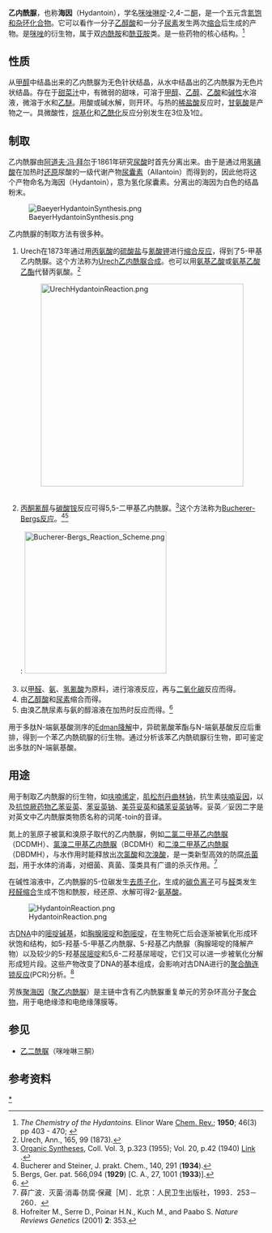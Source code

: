 {{Chembox
|NameEn = Hydantoin
|ImageFile=Hydantoin.svg
|ImageSize=150px
|ImageName = 乙内酰脲的结构
|IUPACName=imidazolidine-2,4-dione
|OtherNames= 海因、2,4-咪唑啉二酮
|Section1={{Chembox Identifiers
| ChemSpiderID_Ref = {{chemspidercite|correct|chemspider}}
| ChemSpiderID = 9612
| KEGG_Ref = {{keggcite|correct|kegg}}
| KEGG = C05146
| InChI = 1/C3H4N2O2/c6-2-1-4-3(7)5-2/h1H2,(H2,4,5,6,7)
| InChIKey = WJRBRSLFGCUECM-UHFFFAOYAD
| ChEMBL_Ref = {{ebicite|correct|EBI}}
| ChEMBL = 122334
| StdInChI_Ref = {{stdinchicite|correct|chemspider}}
| StdInChI = 1S/C3H4N2O2/c6-2-1-4-3(7)5-2/h1H2,(H2,4,5,6,7)
| StdInChIKey_Ref = {{stdinchicite|correct|chemspider}}
| StdInChIKey = WJRBRSLFGCUECM-UHFFFAOYSA-N
| CASNo_Ref = {{cascite|correct|CAS}}
| CASNo =461-72-3
| PubChem =10006
| ChEBI_Ref = {{ebicite|correct|EBI}}
| ChEBI = 27612
| SMILES = O=C1NC(=O)NC1
| UNII = I6208298TA
}}
|Section2= {{Chembox Properties
|  Formula=C<sub>3</sub>H<sub>4</sub>N<sub>2</sub>O<sub>2</sub>
|  MolarMass=100.076
|  Appearance=无色结晶
|  Density=
|  MeltingPt=220 °C 
|  BoilingPt=
|  Solubility=39.7 g/L (100 °C)
  }}
|Section3= {{Chembox Hazards
|  MainHazards=
|  FlashPt=
|  Autoignition=
  }}
}}
'''乙内酰脲'''，也称'''海因'''（Hydantoin），学名[[咪唑啉啶|咪唑啉啶]]-2,4-二[[酮|酮]]，是一个五元含[[氮|氮]][[不饱和化合物|饱和]][[杂环化合物|杂环化合物]]。它可以看作一分子[[乙醇酸|乙醇酸]]和一分子[[尿素|尿素]]发生两次[[缩合|缩合]]后生成的产物。是[[咪唑|咪唑]]的衍生物，属于双[[内酰胺|内酰胺]]和[[酰亚胺|酰亚胺]]类。是一些药物的核心结构。<ref>''The Chemistry of the Hydantoins.'' Elinor Ware [[Chem._Rev.|Chem. Rev.]]; '''1950'''; 46(3) pp 403 - 470; {{DOI|10.1021/cr60145a001}}</ref>

== 性质 ==
从[[甲醇|甲醇]]中结晶出来的乙内酰脲为无色针状结晶，从水中结晶出的乙内酰脲为无色片状结晶。存在于[[甜菜|甜菜汁]]中，有微弱的甜味，可溶于[[甲醇|甲醇]]、[[乙醇|乙醇]]、[[乙酸|乙酸]]和[[碱性|碱性]]水溶液，微溶于水和[[乙醚|乙醚]]。用酸或碱水解，则开环。与热的[[稀盐酸|稀盐酸]]反应时，[[甘氨酸|甘氨酸]]是产物之一。具微酸性，[[烷基化|烷基化]]和[[乙酰化|乙酰化]]反应分别发生在3位及1位。

== 制取 ==
乙内酰脲由[[阿道夫·冯·拜尔|阿道夫·冯·拜尔]]于1861年研究[[尿酸|尿酸]]时首先分离出来。由于是通过用[[氢碘酸|氢碘酸]]在加热时[[还原|还原]]尿酸的一级代谢产物[[尿囊素|尿囊素]]（Allantoin）而得到的，因此他将这个产物命名为海因（Hydantoin），意为氢化尿囊素。分离出的海因为白色的结晶粉末。

[[File:BaeyerHydantoinSynthesis.png|thumb]]

乙内酰脲的制取方法有很多种。

# Urech在1873年通过用[[丙氨酸|丙氨酸]]的[[硫酸盐|硫酸盐]]与[[氰酸钾|氰酸钾]]进行[[缩合反应|缩合反应]]，得到了5-甲基乙内酰脲。这个方法称为[[Urech乙内酰脲合成|Urech乙内酰脲合成]]。也可以用[[氨基乙酸|氨基乙酸]]或[[氨基乙酸乙酯|氨基乙酸乙酯]]代替丙氨酸。<ref>Urech, Ann., 165, 99 (1873).</ref>
#: [[File:UrechHydantoinReaction.png|400px]]<br /><br />
# [[丙酮氰醇|丙酮氰醇]]与[[碳酸铵|碳酸铵]]反应可得5,5-二甲基乙内酰脲。<ref>[[Organic_Syntheses|Organic Syntheses]], Coll. Vol. 3, p.323 (1955); Vol. 20, p.42 (1940) [http://www.orgsynth.org/orgsyn/pdfs/CV3P0323.pdf Link] {{Wayback|url=http://www.orgsynth.org/orgsyn/pdfs/CV3P0323.pdf |date=20071010061523 }}.</ref>这个方法称为[[Bucherer-Bergs反应|Bucherer-Bergs反应]]。<ref>Bucherer and Steiner, J. prakt. Chem., 140, 291 ('''1934''').</ref><ref>Bergs, Ger. pat. 566,094 ('''1929''') [C. A., 27, 1001 ('''1933''')].</ref> <br /><br />
#: [[File:Bucherer-Bergs_Reaction_Scheme.png|280px]]<br /><br />
# 以[[甲醛|甲醛]]、[[氨|氨]]、[[氢氰酸|氢氰酸]]为原料，进行溶液反应，再与[[二氧化碳|二氧化碳]]反应而得。
# 由[[乙醇酸|乙醇酸]]和[[尿素|尿素]]缩合而得。
# 由溴乙酰尿素与氨的醇溶液在加热时反应而得。<ref>{{1911}}</ref>

用于多肽N-端氨基酸测序的[[Edman降解|Edman降解]]中，异硫氰酸苯酯与N-端氨基酸反应后重排，得到一个苯乙内酰硫脲的衍生物。通过分析该苯乙内酰硫脲衍生物，即可鉴定出多肽的N-端氨基酸。

== 用途 ==
用于制取乙内酰脲的衍生物，如[[呋喃烯定|呋喃烯定]]，[[肌松剂|肌松剂]][[丹曲林钠|丹曲林钠]]，抗生素[[呋喃妥因|呋喃妥因]]，以及[[抗惊厥药物|抗惊厥药物]][[乙苯妥英|乙苯妥英]]、[[苯妥英钠|苯妥英钠]]、[[美芬妥英|美芬妥英]]和[[磷苯妥英钠|磷苯妥英钠]]等。妥英／妥因二字是对英文中乙内酰脲类物质名称的词尾-toin的音译。

氮上的氢原子被氯和溴原子取代的乙内酰脲，例如[[二氯二甲基乙内酰脲|二氯二甲基乙内酰脲]]（DCDMH）、[[氯溴二甲基乙内酰脲|氯溴二甲基乙内酰脲]]（BCDMH）和[[二溴二甲基乙内酰脲|二溴二甲基乙内酰脲]]（DBDMH），与水作用时能释放出[[次氯酸|次氯酸]]和[[次溴酸|次溴酸]]，是一类新型高效的防腐[[杀菌剂|杀菌剂]]，用于水体的消毒，对细菌、真菌、藻类具有广谱的杀灭作用。<ref>薛广波．灭菌·消毒·防腐·保藏［M］．北京：人民卫生出版社，1993．253－260．</ref>

在碱性溶液中，乙内酰脲的5-位碳发生[[去质子化|去质子化]]，生成的[[碳负离子|碳负离子]]可与[[醛|醛]]类发生[[羟醛缩合|羟醛缩合]]生成不饱和酰胺，经还原、水解可得2-[[氨基酸|氨基酸]]。

[[File:HydantoinReaction.png|center]]

古[[DNA|DNA]]中的[[嘧啶|嘧啶]][[碱基|碱基]]，如[[胸腺嘧啶|胸腺嘧啶]]和[[胞嘧啶|胞嘧啶]]，在生物死亡后会逐渐被氧化形成环状饱和结构，如5-羟基-5-甲基乙内酰脲、5-羟基乙内酰脲（胸腺嘧啶的降解产物）以及较少的5-羟基[[尿嘧啶|尿嘧啶]]和5,6-二羟基尿嘧啶，它们又可以进一步被氧化分解形成短片段。这些产物改变了DNA的基本组成，会影响对古DNA进行的[[聚合酶连锁反应|聚合酶连锁反应]](PCR)分析。<ref>Hofreiter M., Serre D., Poinar H.N., Kuch M., and Paabo S. ''Nature Reviews Genetics'' (2001) '''2''': 353. </ref>

芳族[[聚海因|聚海因]]（[[聚乙内酰脲|聚乙内酰脲]]）是主链中含有乙内酰脲重复单元的芳杂环高分子[[聚合物|聚合物]]，用于电绝缘漆和电绝缘薄膜等。

== 参见 ==
* [[乙二酰脲|乙二酰脲]]（咪唑啉三酮）

== 参考资料 ==
{{reflist}}

[[Category:乙内酰脲|*]]